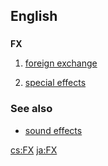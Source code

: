 {{also|fx|Fx}}
==English==

==={{abbreviation-old}}===
'''FX'''

# [[foreign exchange]]
# {{slang|video games|film|television}} [[special effects]]

===See also===
* [[sound effects]]

[[cs:FX]]
[[ja:FX]]